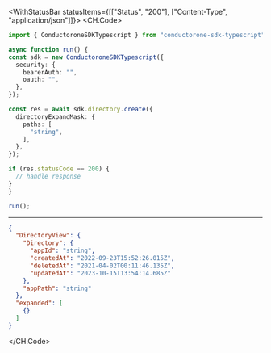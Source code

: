 

<WithStatusBar statusItems={[["Status", "200"], ["Content-Type", "application/json"]]}>
  <CH.Code>
  ```typescript Create.ts
  import { ConductoroneSDKTypescript } from "conductorone-sdk-typescript";

async function run() {
  const sdk = new ConductoroneSDKTypescript({
    security: {
      bearerAuth: "",
      oauth: "",
    },
  });

  const res = await sdk.directory.create({
    directoryExpandMask: {
      paths: [
        "string",
      ],
    },
  });

  if (res.statusCode == 200) {
    // handle response
  }
}

run();
  ```
  ---

  ```json Example Response
  {
    "DirectoryView": {
      "Directory": {
        "appId": "string",
        "createdAt": "2022-09-23T15:52:26.015Z",
        "deletedAt": "2021-04-02T00:11:46.135Z",
        "updatedAt": "2023-10-15T13:54:14.685Z"
      },
      "appPath": "string"
    },
    "expanded": [
      {}
    ]
  }
  ```
  </CH.Code>
</WithStatusBar>

